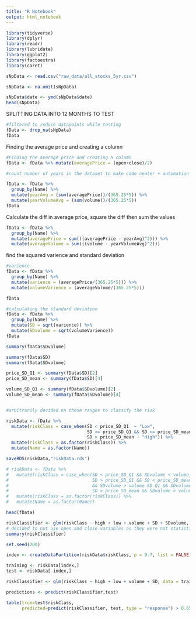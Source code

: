 ```yaml
---
title: "R Notebook"
output: html_notebook
---
```


```r
library(tidyverse)
library(dplyr)
library(readr)
library(lubridate)
library(ggplot2)
library(factoextra)
library(caret)
```


```r
sNpData <- read.csv("raw_data/all_stocks_5yr.csv")

sNpData <- na.omit(sNpData)
```

```r

sNpData$date <- ymd(sNpData$date)
head(sNpData)
```

SPLITTING DATA INTO 12 MONTHS TO TEST 
```r
#filtered to reduce datapoints while testing
fData <- drop_na(sNpData) 
fData
```
Finding the average price and creating a column
```r
#Finding the average price and creating a column
fData <- fData %>% mutate(averagePrice = (open+close)/2)

#count number of years in the dataset to make code neater + automation

fData <- fData %>% 
  group_by(Name) %>% 
  mutate(yearAvg = (sum(averagePrice))/(365.25*5)) %>% 
  mutate(yearVolumeAvg = (sum(volume))/(365.25*5))
fData

```

Calculate the diff in average price, square the diff then sum the values
```r
fData <- fData %>% 
  group_by(Name) %>% 
  mutate(averagePrice = sum(((averagePrice - yearAvg)^2))) %>% 
  mutate(averageVolume = sum(((volume - yearVolumeAvg)^2)))
```
find the squared varience and standard deviation

```r
#varience 
fData <- fData %>% 
  group_by(Name) %>% 
  mutate(varience = (averagePrice/(365.25*5))) %>% 
  mutate(volumeVarience = (averageVolume/(365.25*5)))

fData

#calculating the standard deviation
fData <- fData %>% 
  group_by(Name) %>% 
  mutate(SD = sqrt(varience)) %>% 
  mutate(SDvolume = sqrt(volumeVarience))
fData

summary(fData$SDvolume)
```


```r
summary(fData$SD)
summary(fData$SDvolume)

price_SD_Q1 <- summary(fData$SD)[2]
price_SD_mean <- summary(fData$SD)[4]

volume_SD_Q1 <- summary(fData$SDvolume)[2]
volume_SD_mean <- summary(fData$SDvolume)[4]


#arbitrarily decided on these ranges to classify the risk

riskData <- fData %>% 
  mutate(riskClass = case_when(SD < price_SD_Q1  ~ "Low",
                               SD >= price_SD_Q1 && SD <= price_SD_mean ~ "Medium",
                               SD > price_SD_mean ~ "High")) %>% 
  mutate(riskClass = as.factor(riskClass)) %>% 
  mutate(Name = as.factor(Name))

saveRDS(riskData,"riskData.rds")

# riskData <- fData %>% 
#   mutate(riskClass = case_when(SD < price_SD_Q1 && SDvolume < volume_SD_Q1 ~ "Low",
#                                SD > price_SD_Q1 && SD < price_SD_mean 
#                                && SDvolume > volume_SD_Q1 && SDvolume < volume_SD_mean ~ "Medium",
#                                SD > price_SD_mean && SDvolume > volume_SD_mean  ~ "High")) %>% 
#   mutate(riskClass = as.factor(riskClass)) %>% 
#   mutate(Name = as.factor(Name))

head(fData)
```


```r
riskClassifier <- glm(riskClass ~ high + low + volume + SD + SDvolume, data = riskData, family="binomial")
# decided to not use open and close variables as they were not statistically significant
summary(riskClassifier)
```
```r
set.seed(200)

index <- createDataPartition(riskData$riskClass, p = 0.7, list = FALSE)

training <- riskData[index,]
test <- riskData[-index,]
```

```r
riskClassifier <- glm(riskClass ~ high + low + volume + SD, data = training, family="binomial")

predictions <- predict(riskClassifier,test)
```

```r
table(true=test$riskClass,
      predicted=predict(riskClassifier, test, type = "response") > 0.65)
```



